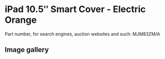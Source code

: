 
# iPad 10.5″ Smart Cover - Electric Orange

Part number, for search engines, auction websites and such: MJM83ZM/A

## Image gallery

<div style={{ width: "768px" }}>
  <GalleryComponent
    images={[
      {
        original: "/everysource/MJM83.webp",
        thumbnail: "/everypreview/MJM83.webp",
      }
    ]}
  />
</div>